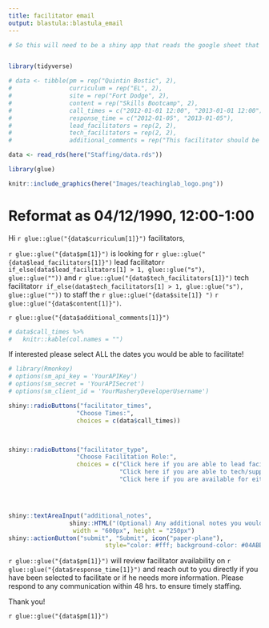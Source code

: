 ```yaml
---
title: facilitator email
output: blastula::blastula_email
---
```


```r
# So this will need to be a shiny app that reads the google sheet that the other one writes too I think lol


library(tidyverse)

# data <- tibble(pm = rep("Quintin Bostic", 2),
#                curriculum = rep("EL", 2),
#                site = rep("Fort Dodge", 2),
#                content = rep("Skills Bootcamp", 2),
#                call_times = c("2012-01-01 12:00", "2013-01-01 12:00"),
#                response_time = c("2012-01-05", "2013-01-05"),
#                lead_facilitators = rep(2, 2),
#                tech_facilitators = rep(2, 2),
#                additional_comments = rep("This facilitator should be comfortable engaging in direct conversation about race, given that this has come up several times with this site in the past.", 2))

data <- read_rds(here("Staffing/data.rds"))

library(glue)


```

```r
knitr::include_graphics(here("Images/teachinglab_logo.png"))
```

# Reformat as 04/12/1990, 12:00-1:00

Hi `r glue::glue("{data$curriculum[1]}")` facilitators,

`r glue::glue("{data$pm[1]}")` is looking for `r glue::glue("{data$lead_facilitators[1]}")` lead facilitator`r if_else(data$lead_facilitators[1] > 1, glue::glue("s"), glue::glue(""))` and `r glue::glue("{data$tech_facilitators[1]}")` tech facilitator`r if_else(data$tech_facilitators[1] > 1, glue::glue("s"), glue::glue(""))` to staff the `r glue::glue("{data$site[1]} ")` `r glue::glue("{data$content[1]}")`.

`r glue::glue("{data$additional_comments[1]}")`


<!-- The dates and times are as follows: -->

```r
# data$call_times %>%
#   knitr::kable(col.names = "")
```

If interested please select ALL the dates you would be able to facilitate!

```r
# library(Rmonkey)
# options(sm_api_key = 'YourAPIKey')
# options(sm_secret = 'YourAPISecret')
# options(sm_client_id = 'YourMasheryDeveloperUsername')

shiny::radioButtons("facilitator_times",
                   "Choose Times:",
                   choices = c(data$call_times))
```

<!-- Add break with specified line height -->
<p style="line-height:15px;margin:0px;"><br></p>

```r
shiny::radioButtons("facilitator_type",
                   "Choose Facilitation Role:",
                   choices = c("Click here if you are able to lead facilitate only.",
                               "Click here if you are able to tech/support facilitate only.",
                               "Click here if you are available for either role."))
```

<!-- Add break with specified line height -->
<p style="line-height:30px;margin:0px;"><br></p>

```r
shiny::textAreaInput("additional_notes", 
                 shiny::HTML("(Optional) Any additional notes you would like to share regarding your availability?<br><br>"),
                  width = "600px", height = "250px")
shiny::actionButton("submit", "Submit", icon("paper-plane"), 
                           style="color: #fff; background-color: #04ABEB; border-color: #04ABEB")
```

`r glue::glue("{data$pm[1]}")` will review facilitator availability on `r glue::glue("{data$response_time[1]}")` and reach out to you directly if you have been selected to facilitate or if he needs more information. Please respond to any communication within 48 hrs. to ensure timely staffing.

Thank you!

`r glue::glue("{data$pm[1]}")`

